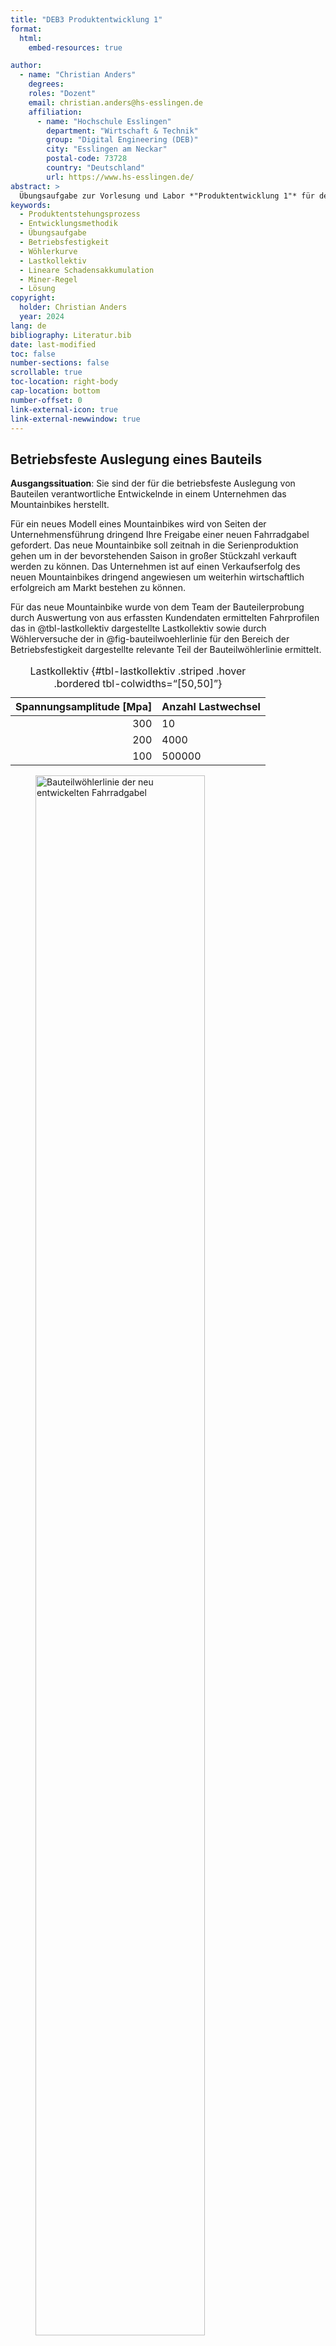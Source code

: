 ```yaml
---
title: "DEB3 Produktentwicklung 1"
format:
  html:
    embed-resources: true

author:
  - name: "Christian Anders"
    degrees: 
    roles: "Dozent"
    email: christian.anders@hs-esslingen.de
    affiliation: 
      - name: "Hochschule Esslingen"
        department: "Wirtschaft & Technik"
        group: "Digital Engineering (DEB)"
        city: "Esslingen am Neckar"
        postal-code: 73728
        country: "Deutschland"
        url: https://www.hs-esslingen.de/
abstract: > 
  Übungsaufgabe zur Vorlesung und Labor *"Produktentwicklung 1"* für den Studiengang Digital Engineering DEB3
keywords:
  - Produktentstehungsprozess
  - Entwicklungsmethodik
  - Übungsaufgabe
  - Betriebsfestigkeit
  - Wöhlerkurve
  - Lastkollektiv
  - Lineare Schadensakkumulation
  - Miner-Regel
  - Lösung
copyright: 
  holder: Christian Anders
  year: 2024
lang: de
bibliography: Literatur.bib
date: last-modified
toc: false
number-sections: false
scrollable: true
toc-location: right-body
cap-location: bottom
number-offset: 0
link-external-icon: true
link-external-newwindow: true
---
```



<!-- -------------------------------------------------------------------------

                       Aufgabe: Betriebsfeste Auslegung eines Bauteils

-------------------------------------------------------------------------- -->

::: {.callout-note collapse="true"}
## Betriebsfeste Auslegung eines Bauteils

**Ausgangssituation**: Sie sind der für die betriebsfeste Auslegung von Bauteilen verantwortliche Entwickelnde in einem Unternehmen das Mountainbikes herstellt. 

Für ein neues Modell eines Mountainbikes wird von Seiten der Unternehmensführung dringend Ihre Freigabe einer neuen Fahrradgabel gefordert. Das neue Mountainbike soll zeitnah in die Serienproduktion gehen um in der bevorstehenden Saison in großer Stückzahl verkauft werden zu können. Das Unternehmen ist auf einen Verkaufserfolg des neuen Mountainbikes dringend angewiesen um weiterhin wirtschaftlich erfolgreich am Markt bestehen zu können.

Für das neue Mountainbike wurde von dem Team der Bauteilerprobung durch Auswertung von aus erfassten Kundendaten ermittelten Fahrprofilen das in @tbl-lastkollektiv dargestellte Lastkollektiv sowie durch Wöhlerversuche der in @fig-bauteilwoehlerlinie für den Bereich der Betriebsfestigkeit dargestellte relevante Teil der Bauteilwöhlerlinie ermittelt.

| Spannungsamplitude [Mpa] | Anzahl Lastwechsel | 
|-------------------------:|:-------------------|
| 300                      | 10                 |
| 200                      | 4000               |
| 100                      | 500000             |

: Lastkollektiv {#tbl-lastkollektiv .striped .hover .bordered tbl-colwidths="[50,50]"}

![Bauteilwöhlerlinie der neu entwickelten Fahrradgabel](images/Aufgabe_Betriebsfestigkeit_Aufgabe.drawio.svg){width=80% #fig-bauteilwoehlerlinie}

Sie sind von der Unternehmensführung zu der entscheidenden Besprechung eingeladen worden, an der die Serienproduktion des neuen Modells des Mountainbikes formal beschlossen werden soll. 

**Frage**: Geben Sie die Serienproduktion der neuen Fahrradgabel für das neue Modell des Mountainbikes frei?

- [ ] Ja
- [ ] Nein
:::

<!-- -------------------------------------------------------------------------

                       Lösung: Betriebsfeste Auslegung eines Bauteils

-------------------------------------------------------------------------- -->

::: {.callout-tip collapse="true"}
## Betriebsfeste Auslegung eines Bauteils

**Betriebsfestigkeit**

Der Bereich der [Betriebsfestigkeit](https://de.wikipedia.org/wiki/Schwingfestigkeit#Betriebsfestigkeit) (engl. *"high cycle fatigue"*, HCF) ist der Bereich der [Wöhler-Linie](https://de.wikipedia.org/wiki/Schwingfestigkeit#W%C3%B6hlerlinie_und_Unterscheidung_von_Kurzzeit-,_Zeit-_und_Dauerfestigkeit), in dem die Wöhler-Linie bei doppellogarithmischer^[Zur einfacheren Ablesung der zur Lösung der Aufgabe notwendigen Zahlenwerte wurde in der Aufgabenstellung auf die doppellogarithmische Darstellung verzichtet. Der geneigte Leser möge sich jedoch bitte einprägen dass Wöhlerlinien in aller Regel doppellogarithmisch dargestellt werden!] Darstellung nahezu gerade verläuft. Dieser Bereich der Betriebsfestigkeit ist materialabhängig und liegt zumeist zwischen $10^{4}$ und $2 \cdot 10^{6}$ Schwingspielen.

**Miner-Regel**

Um die Lebensdauer von Bauteilen unter variablen Lasten abzuschätzen und entsprechende Konstruktionsentscheidungen zu treffen kann als einfache Näherung die [Miner-Regel](https://de.wikipedia.org/wiki/Lineare_Schadensakkumulation) verwendet werden. 

Die Miner-Regel besagt, dass die Lebensdauer eines Bauteils durch die Summe der Anteile, die jede Laststufe an der Ermüdungsbeanspruchung hat, bestimmt wird ("[linear Schadensakkumulation](https://de.wikipedia.org/wiki/Lineare_Schadensakkumulation)"). Überschreitet die Gesamtschädigung $D$ den Wert 1, so ist mit einem Bruch bzw. Anriss im Bauteil unter dem betrachteten Lastkollektiv zu rechnen.

Die Miner-Regel ist nur eine vereinfachte Näherung zur Abschätzung der Betriebsfestigkeit von Bauteilen und kann die tatsächliche Lebensdauer nicht exakt vorhersagen. Sie stellt jedoch eine in der Praxis hinreichend gute Näherung dar und wird daher häufig verwendet.

**Berechnung der Gesamtschädigung $D$ des Bauteils**

Zur Berechnung der Gesamtschädigung $D$ wird das Lastkollektiv in $a$ Rechteckkollektive mit konstanter Amplitude $S_{a}$ und einer Teilschwingspielzahl $n_{i}$ unterteilt. Bei der linearen Schadensakkumulation wird für jedes Teilkollektiv eine Teilschädigung berechnet. Hierzu wird die Teilschwingspielzahl durch die maximal ertragbare Schwingspielzahl $N_{i}$ bei $S_{a}$ einer Wöhlerlinie geteilt. Die Teilschädigungen aller Teilkollektive werden aufsummiert und ergeben die Gesamtschädigung $D$ des Bauteils:

$$
D=\sum_{i=1}^{a} {\frac {n_{i}}{N_{i}}}
$$

In der Aufgabenstellung geben sind das in @tbl-lastkollektivloesung gegebene Lastkollektiv sowie die in @fig-loesungwoehlerlinie gegebene Bauteilwöhlerlinie.


| Teilkollektiv | Spannungsamplitude [Mpa] | Anzahl Lastwechsel | 
|:-------------:|-------------------------:|:-------------------|
|    $i$ = 1    | 300                      | 10                 |
|    $i$ = 2    | 200                      | 4000               |
|    $i$ = 3    | 100                      | 500000             |

: Lastkollektiv {#tbl-lastkollektivloesung .striped .hover .bordered tbl-colwidths="[20,40,40]"}

![Bauteilwöhlerlinie der neu entwickelten Fahrradgabel](images/Aufgabe_Betriebsfestigkeit_Loesung.drawio.svg){width=80% #fig-loesungwoehlerlinie}

In der Aufgabenstellung ist das Lastkollektiv in drei Teilkollektive aufgeteilt:

$$
D=\sum_{i=1}^{3} {\frac {n_{i}}{N_{i}}}
$$

$$
D = {\frac {10}{10^{2}}} + {\frac {4000}{10^{4}}} + {\frac {500000}{10^{6}}} = 1.0
$$

Die Gesamtschädigung liegt also genau in dem Bereich, an dem zum Ende der in der Bauteilauslegung vorgesehenen Lebensdauer das Bauteil versagen wird. In der Praxis ist damit zu rechnen, dass ein Teil der Bauteile bereits vor dem Erreichen der angestrebten Lebensdauer versagen werden, andere Bauteile hingegen länger als die vorgesehenen Lebensdauer halten werden. 

Rein technisch gesehen kann die Frage der Bauteilauslegung nicht sicher beantwortet werden. Um eine Entscheidung pro/contra Freigabe des Bauteils zu treffen ist eine vielschichtige Abwägung erforderlich.

**Überlegungen zur Freigabe des Bauteils**

+ Die Bauteile, die versagen werden, werden dies (bei bestimmungsgemäßem Gebrauch der Mountainbikes) mit hoher Wahrscheinlichkeit erst zum Ende der vorgesehenen Lebensdauer der Mountainbikes (d.h. i.d.R. lange nach Ablauf der Garantiefrist) tun. Die Freigabe des Bauteils sichert daher zunächst die wirtschaftliche Wettbewerbsfähigkeit des Unternehmens. 

+ Bei dem Bauteil handelt es sich mit der Fahrradgabel um ein Bauteil, das bei spontanem Versagen zu schweren Verletzungen und ggf. sogar dem Tod des Fahrenden führen kann. 

+ Auf lange Sicht kann das gehäufte Versagen des Bauteils den Ruf des Unternehmens als Hersteller qualitativ hochwertiger Mountainbikes und damit die langfristige wirtschaftliche Wettbewerbsfähigkeit des Unternehmens gefährden, selbst wenn die grenzwertige Auslegung des Bauteils möglicherweise keine juristischen Folgen nach sich ziehen sollte. 


Sie haben jetzt alle vorliegenden Fakten nach bestem Wissen bewertet. Sie sind noch immer von der Unternehmensführung zu der entscheidenden Besprechung eingeladen worden, an der die Serienproduktion des neuen Modells des Mountainbikes formal beschlossen werden soll. Die Besprechung beginnt in wenigen Minuten. Was tun Sie?

**Frage**: Geben Sie die Serienproduktion der neuen Fahrradgabel für das neue Modell des Mountainbikes frei?

- [ ] Ja
- [ ] Nein
:::
